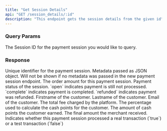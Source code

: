 ```yaml
---
title: "Get Session Details"
api: "GET /session_details/:id"
description: "This endpoint gets the session details from the given id"
---
```


### Query Params
<ParamField path="id" type="string">
  The Session ID for the payment session you would like to query.
</ParamField>

### Response

<ResponseField name="id" type="string">
  Unique identifier for the payment session.
</ResponseField>

<ResponseField name="metadata" type="JSON or null">
  Metadata passed as JSON object. Will not be shown if no metadata was passed in the new payment session endpoint.
</ResponseField>

<ResponseField name="order_amount" type="number">
  The order amount for this payment session.
</ResponseField>

<ResponseField name="session_status" type="string">
  Payment status of the session. `open` indicates payment is still not processed. `complete` indicates payment is completed. `refunded` indicates payment was refunded.
</ResponseField>

<ResponseField name="customer_firstname" type="string">
  Firstname of the customer.
</ResponseField>

<ResponseField name="customer_lastname" type="string">
  Lastname of the customer.
</ResponseField>

<ResponseField name="customer_email" type="string">
  Email of the customer.
</ResponseField>

<ResponseField name="total_fee" type="number">
  The total fee charged by the platform.
</ResponseField>

<ResponseField name="cashback_percentage" type="number">
  The percentage used to calculate the cash points for the customer.
</ResponseField>

<ResponseField name="cashback_earned_by_customer" type="number">
  The amount of cash points the customer earned.
</ResponseField>

<ResponseField name="merchant_earned" type="number">
  The final amount the merchant received.
</ResponseField>

<ResponseField name="merchant_earned" type="boolean">
  Indicates whether this payment session processed a real transaction (`true`) or a test transaction (`false`)
</ResponseField>